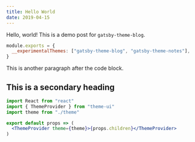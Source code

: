 ```yaml
---
title: Hello World
date: 2019-04-15
---
```


Hello, world! This is a demo post for `gatsby-theme-blog`.

```js
module.exports = {
  __experimentalThemes: ["gatsby-theme-blog", "gatsby-theme-notes"],
}
```

This is another paragraph after the code block.

## This is a secondary heading

```jsx
import React from "react"
import { ThemeProvider } from "theme-ui"
import theme from "./theme"

export default props => (
  <ThemeProvider theme={theme}>{props.children}</ThemeProvider>
)
```
